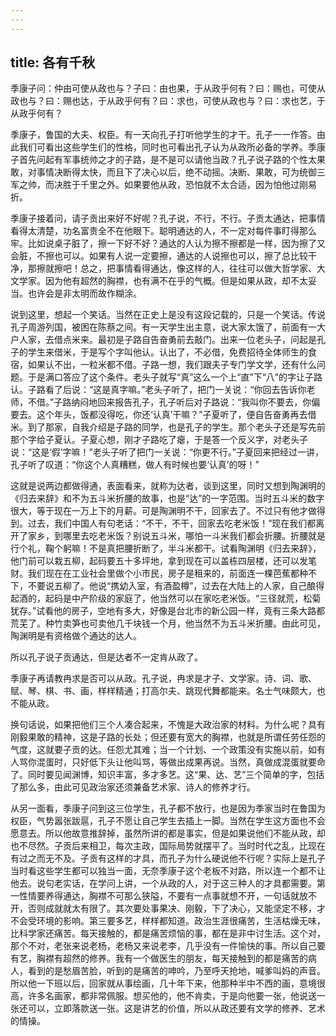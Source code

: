 ```yaml
---
---
---
```

title: 各有千秋
---




季康子问：仲由可使从政也与？子曰：由也果，于从政乎何有？曰：赐也，可使从政也与？曰：赐也达，于从政乎何有？曰：求也，可使从政也与？曰：求也艺，于从政乎何有？

季康子，鲁国的大夫、权臣。有一天向孔子打听他学生的才干。孔子一一作答。由此我们可看出这些学生们的性格，同时也可看出孔子认为从政所必备的学养。季康子首先问起有军事统帅之才的子路，是不是可以请他当政？孔子说子路的个性太果敢，对事情决断得太快，而且下了决心以后，绝不动摇。决断、果敢，可为统御三军之帅，而决胜于千里之外。如果要他从政，恐怕就不太合适，因为怕他过刚易折。

季康子接着问，请子贡出来好不好呢？孔子说，不行，不行。子贡太通达，把事情看得太清楚，功名富贵全不在他眼下。聪明通达的人，不一定对每件事盯得那么牢。比如说桌子脏了，擦一下好不好？通达的人认为擦不擦都是一样，因为擦了又会脏，不擦也可以。如果有人说一定要擦，通达的人说擦也可以，擦了总比较干净，那擦就擦吧！总之，把事情看得通达，像这样的人，往往可以做大哲学家、大文学家。因为他有超然的胸襟，也有满不在乎的气概。但是如果从政，却不太妥当。也许会是非太明而故作糊涂。

说到这里，想起一个笑话。当然在正史上是没有这段记载的，只是一个笑话。传说孔子周游列国，被困在陈蔡之间。有一天学生出主意，说大家太饿了，前面有一大户人家，去借点米来。最初是子路自告奋勇前去敲门。出来一位老头子，问起是孔子的学生来借米，于是写个字叫他认。认出了，不必借，免费招待全体师生的食宿，如果认不出，一粒米都不借。子路一想，我们跟夫子专门学文学，还有什么问题。于是满口答应了这个条件。老头子就写“真”这么一个上“直”下“八”的字让子路认。子路看了后说：“这是真字嘛。”老头子听了，把门一关说：“你回去告诉你老师，不借。”子路纳闷地回来报告孔子，孔子听后对子路说：“我叫你不要去，你偏要去。这个年头，饭都没得吃，你还‘认真’干嘛？”子夏听了，便自告奋勇再去借米。到了那家，自我介绍是子路的同学，也是孔子的学生。那个老头子还是写先前那个字给子夏认。子夏心想，刚才子路吃了瘪，于是答一个反义字，对老头子说：“这是‘假’字嘛！”老头子听了把门一关说：“你更不行。”子夏回来把经过一讲，孔子听了叹道：“你这个人真糟糕，做人有时候也要‘认真’的呀！”

这就是说两边都做得通，表面看来，就称为达者，谈到这里，同时又想到陶渊明的《归去来辞》和不为五斗米折腰的故事，也是“达”的一字范围。当时五斗米的数字很大，等于现在一万上下的月薪。可是陶渊明不干，回家去了。不过只有他才做得到。过去，我们中国人有句老话：“不干，不干，回家去吃老米饭！”现在我们都离开了家乡，到哪里去吃老米饭？别说五斗米，哪怕一斗米我们都会折腰。折腰就是行个礼，鞠个躬嘛！不是真把腰折断了，半斗米都干。试看陶渊明《归去来辞》，他门前可以栽五柳，起码要五十多坪地，拿到现在可以盖栋四层楼，还可以发笔财。我们现在在工业社会里做个小市民，房子是租来的，前面连一棵芭蕉都种不下，不要说五柳了。他说“携幼入室，有酒盈樽”，过去在大陆上的人家，自己酿得起酒的，起码是中产阶级的家庭了，他当然可以在家吃老米饭。“三径就荒，松菊犹存。”试看他的房子，空地有多大，好像是台北市的新公园一样，竟有三条大路都荒芜了。种竹卖笋也可卖他几千块钱一个月，他当然不为五斗米折腰。由此可见，陶渊明是有资格做个通达的达人。

所以孔子说子贡通达，但是达者不一定肯从政了。

季康子再请教冉求是否可以从政。孔子说，冉求是才子、文学家。诗、词、歌、赋、琴、棋、书、画，样样精通；打高尔夫、跳现代舞都能来。名士气味颇大，也不能从政。

换句话说，如果把他们三个人凑合起来，不愧是大政治家的材料。为什么呢？具有刚毅果敢的精神，这是子路的长处；但还要有宽大的胸襟，也就是所谓任劳任怨的气度，这就要子贡的达。任怨尤其难；当一个计划、一个政策没有实施以前，如有人骂你混蛋时，只好低下头让他叫骂，等做出成果再说。当然，真做成混蛋就要命了。同时要见闻渊博，知识丰富，多才多艺。这“果、达、艺”三个简单的字，包括了那么多，由此可见政治家还须兼备艺术家、诗人的修养才行。

从另一面看，季康子问到这三位学生，孔子都不放行，也是因为季家当时在鲁国为权臣，气势嚣张跋扈，孔子不愿让自己学生去插上一脚。当然在学生这方面也不会愿意去。所以他故意推辞掉，虽然所讲的都是事实，但是如果说他们不能从政，却也不尽然。子贡后来相卫，每次主政，国际局势就摆平了。当时时代之乱，比现在有过之而无不及。子贡有这样的才具，而孔子为什么硬说他不行呢？实际上是孔子当时看这些学生都可以独当一面，无奈季康子这个老板不对路，所以连一个都不让他去。说句老实话，在学问上讲，一个从政的人，对于这三种人的才具都需要。第一性情要养得通达，胸襟不可那么狭隘，不要有一点事就想不开，一句话就放不开，否则成就就太有限了。其次要处事果决、刚毅，下了决心，又能坚定不移，才不会受环境的影响。第三要多艺，样样都知道。政治生涯很痛苦，生活枯燥无味，比科学家还痛苦。每天接触的，都是痛苦烦恼的事，都在是非中讨生活。这个对，那个不对，老张来说老杨，老杨又来说老李，几乎没有一件愉快的事。所以自己要有艺，胸襟有超然的修养。我有一个做医生的朋友，每天接触到的都是痛苦的病人，看到的是愁眉苦脸，听到的是痛苦的呻吟，乃至呼天抢地，喊爹叫妈的声音。所以他一下班以后，回家就从事绘画，几十年下来，他那种半中不西的画，意境很高，许多名画家，都非常佩服。想买他的，他不肯卖，于是向他要一张，他说送一张还可以，立即落款送一张。这是讲艺的价值，所以从政还要有文学的修养、艺术的情操。